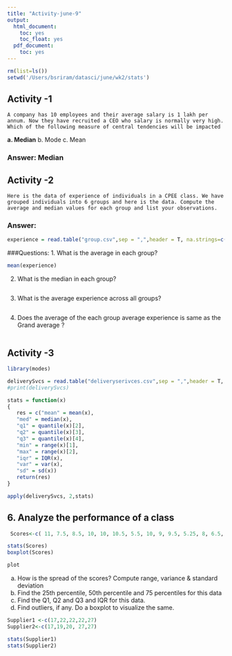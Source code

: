 ```yaml
---
title: "Activity-june-9"
output:
  html_document:
    toc: yes
    toc_float: yes
  pdf_document:
    toc: yes
---
```

```r
rm(list=ls())
setwd('/Users/bsriram/datasci/june/wk2/stats')
```

## Activity -1
 	A company has 10 employees and their average salary is 1 lakh per annum. Now they have recruited a CEO who salary is normally very high. Which of the following measure of central tendencies will be impacted
   **a.	Median**
   b.	Mode
   c.	Mean

### Answer: **Median**

## Activity -2
	Here is the data of experience of individuals in a CPEE class. We have grouped individuals into 6 groups and here is the data. Compute the average and median values for each group and list your observations.

### Answer:
```r

experience = read.table("group.csv",sep = ",",header = T, na.strings=c('NA','?'))
```

###Questions:
1.	What is the average in each group?
```r
mean(experience)
```
2.	What is the median in each group?
```r
```
3.	What is the average experience across all groups?
```r
```
4.	Does the average of the each group average experience is same as the Grand average ?
```r
```


## Activity -3

```r
library(modes)

deliverySvcs = read.table("deliveryserivces.csv",sep = ",",header = T, na.strings=c('NA','?'))
#print(deliverySvcs)

stats = function(x)
{
   res = c("mean" = mean(x),
   "med" = median(x),
   "q1" = quantile(x)[2],
   "q2" = quantile(x)[3],
   "q3" = quantile(x)[4],
   "min" = range(x)[1],
   "max" = range(x)[2],
   "iqr" = IQR(x),
   "var" = var(x),
   "sd" = sd(x))
   return(res)
}

apply(deliverySvcs, 2,stats)
```

## 6.	Analyze the performance of a class 
```r
 Scores<-c( 11, 7.5, 8.5, 10, 10, 10.5, 5.5, 10, 9, 9.5, 5.25, 8, 6.5, 10.5, 8.75, 0, 6, 6,  6.75,8.75, 0, 9.5, 7.5, 8.5, 7)

stats(Scores)
boxplot(Scores)

plot
```
a.	How is the spread of the scores? Compute range, variance & standard deviation
b.	Find the 25th percentile, 50th percentile and 75 percentiles for this data
c.	Find the Q1, Q2 and Q3 and IQR for this data.
d.	Find outliers, if any. Do a boxplot to visualize the same.

```r
Supplier1 <-c(17,22,22,22,27)
Supplier2<-c(17,19,20, 27,27)

stats(Supplier1)
stats(Supplier2)
```

